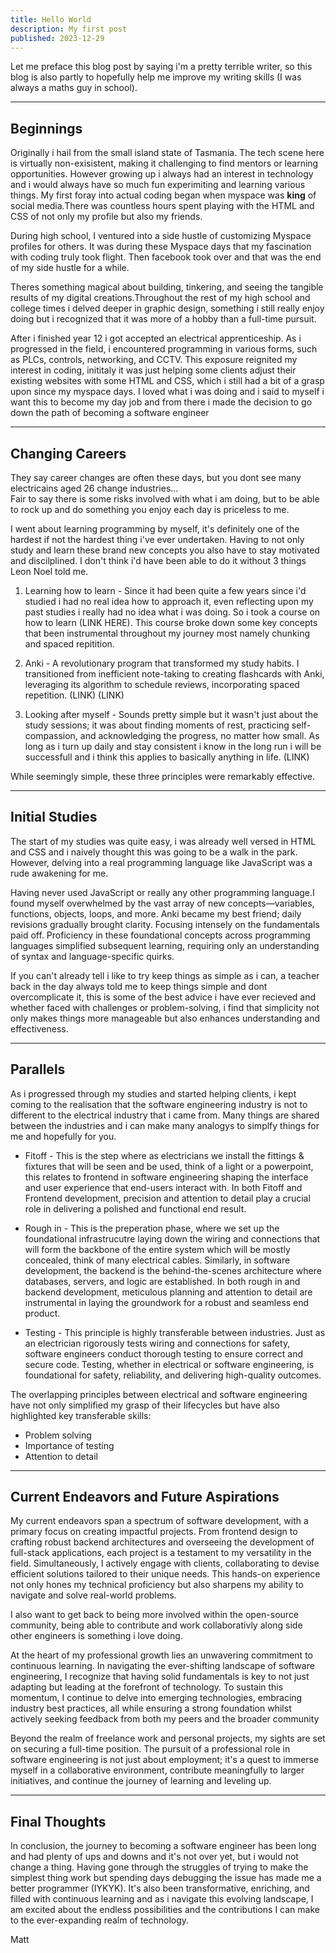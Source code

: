```yaml
---
title: Hello World
description: My first post
published: 2023-12-29
---
```


Let me preface this blog post by saying i'm a pretty terrible writer, so this blog is also partly to hopefully help me improve my writing skills (I was always a maths guy in school).

---

## Beginnings

Originally i hail from the small island state of Tasmania. The tech scene here is virtually non-exisistent, making it challenging to find mentors or learning opportunities. However growing up i always had an interest in technology and i would always have so much fun experimiting and learning various things. My first foray into actual coding began when myspace was **king** of social media.There was countless hours spent playing with the HTML and CSS of not only my profile but also my friends.

During high school, I ventured into a side hustle of customizing Myspace profiles for others. It was during these Myspace days that my fascination with coding truly took flight. Then facebook took over and that was the end of my side hustle for a while.

Theres something magical about building, tinkering, and seeing the tangible results of my digital creations.Throughout the rest of my high school and college times i delved deeper in graphic design, something i still really enjoy doing but i recognized that it was more of a hobby than a full-time pursuit.

After i finished year 12 i got accepted an electrical apprenticeship. As i progressed in the field, i encountered programming in various forms, such as PLCs, controls, networking, and CCTV. This exposure reignited my interest in coding, inititaly it was just helping some clients adjust their existing websites with some HTML and CSS, which i still had a bit of a grasp upon since my myspace days. I loved what i was doing and i said to myself i want this to become my day job and from there i made the decision to go down the path of becoming a software engineer

---

## Changing Careers

They say career changes are often these days, but you dont see many electricains aged 26 change industries...<br/>
Fair to say there is some risks involved with what i am doing, but to be able to rock up and do something you enjoy each day is priceless to me.

I went about learning programming by myself, it's definitely one of the hardest if not the hardest thing i've ever undertaken. Having to not only study and learn these brand new concepts you also have to stay motivated and discilplined. I don't think i'd have been able to do it without 3 things Leon Noel told me.

1. Learning how to learn - Since it had been quite a few years since i'd studied i had no real idea how to approach it, even reflecting upon my past studies i really had no idea what i was doing. So i took a course on how to learn (LINK HERE). This course broke down some key concepts that been instrumental throughout my journey most namely chunking and spaced repitition.

2. Anki - A revolutionary program that transformed my study habits. I transitioned from inefficient note-taking to creating flashcards with Anki, leveraging its algorithm to schedule reviews, incorporating spaced repetition. (LINK) (LINK)

3. Looking after myself - Sounds pretty simple but it wasn't just about the study sessions; it was about finding moments of rest, practicing self-compassion, and acknowledging the progress, no matter how small. As long as i turn up daily and stay consistent i know in the long run i will be successfull and i think this applies to basically anything in life. (LINK)

While seemingly simple, these three principles were remarkably effective.

---

## Initial Studies

The start of my studies was quite easy, i was already well versed in HTML and CSS and i naively thought this was going to be a walk in the park.
However, delving into a real programming language like JavaScript was a rude awakening for me.

Having never used JavaScript or really any other programming language.I found myself overwhelmed by the vast array of new concepts—variables, functions, objects, loops, and more. Anki became my best friend; daily revisions gradually brought clarity. Focusing intensely on the fundamentals paid off. Proficiency in these foundational concepts across programming languages simplified subsequent learning, requiring only an understanding of syntax and language-specific quirks.

If you can't already tell i like to try keep things as simple as i can, a teacher back in the day always told me to keep things simple and dont overcomplicate it, this is some of the best advice i have ever recieved and whether faced with challenges or problem-solving, i find that simplicity not only makes things more manageable but also enhances understanding and effectiveness.

---

## Parallels

As i progressed through my studies and started helping clients, i kept coming to the realisation that the software engineering industry is not to different to the electrical industry that i came from. Many things are shared between the industries and i can make many analogys to simplfy things for me and hopefully for you.

- Fitoff - This is the step where as electricians we install the fittings & fixtures that will be seen and be used, think of a light or a powerpoint, this relates to frontend in software engineering shaping the interface and user experience that end-users interact with. In both Fitoff and Frontend development, precision and attention to detail play a crucial role in delivering a polished and functional end result.

- Rough in - This is the preperation phase, where we set up the foundational infrastrucutre laying down the wiring and connections that will form the backbone of the entire system which will be mostly concealed, think of many electrical cables. Similarly, in software development, the backend is the behind-the-scenes architecture where databases, servers, and logic are established. In both rough in and backend development, meticulous planning and attention to detail are instrumental in laying the groundwork for a robust and seamless end product.

- Testing - This principle is highly transferable between industries. Just as an electrician rigorously tests wiring and connections for safety, software engineers conduct thorough testing to ensure correct and secure code. Testing, whether in electrical or software engineering, is foundational for safety, reliability, and delivering high-quality outcomes.

The overlapping principles between electrical and software engineering have not only simplified my grasp of their lifecycles but have also highlighted key transferable skills:

- Problem solving
- Importance of testing
- Attention to detail

---

## Current Endeavors and Future Aspirations

My current endeavors span a spectrum of software development, with a primary focus on creating impactful projects. From frontend design to crafting robust backend architectures and overseeing the development of full-stack applications, each project is a testament to my versatility in the field. Simultaneously, I actively engage with clients, collaborating to devise efficient solutions tailored to their unique needs. This hands-on experience not only hones my technical proficiency but also sharpens my ability to navigate and solve real-world problems.

I also want to get back to being more involved within the open-source community, being able to contribute and work collaborativly along side other engineers is something i love doing.

At the heart of my professional growth lies an unwavering commitment to continuous learning. In navigating the ever-shifting landscape of software engineering, I recognize that having solid fundamentals is key to not just adapting but leading at the forefront of technology. To sustain this momentum, I continue to delve into emerging technologies, embracing industry best practices, all while ensuring a strong foundation whilst actively seeking feedback from both my peers and the broader community

Beyond the realm of freelance work and personal projects, my sights are set on securing a full-time position. The pursuit of a professional role in software engineering is not just about employment; it's a quest to immerse myself in a collaborative environment, contribute meaningfully to larger initiatives, and continue the journey of learning and leveling up.

---

## Final Thoughts

In conclusion, the journey to becoming a software engineer has
been long and had plenty of ups and downs and it's not over yet, but i would not change a thing. Having gone through the struggles of trying to make the simplest thing work but spending days debugging the issue has made me a better programmer (IYKYK). It's also been transformative, enriching, and filled with continuous learning and as i navigate this evolving landscape, I am excited about the endless possibilities and the contributions I can make to the ever-expanding realm of technology.

Matt
